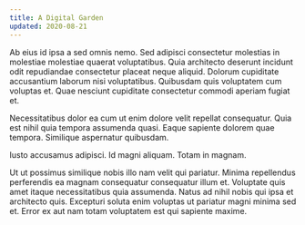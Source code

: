 ```yaml
---
title: A Digital Garden
updated: 2020-08-21
---
```


Ab eius id ipsa a sed omnis nemo. Sed adipisci consectetur molestias in molestiae molestiae quaerat voluptatibus. Quia architecto deserunt incidunt odit repudiandae consectetur placeat neque aliquid. Dolorum cupiditate accusantium laborum nisi voluptatibus. Quibusdam quis voluptatem cum voluptas et. Quae nesciunt cupiditate consectetur commodi aperiam fugiat et.

Necessitatibus dolor ea cum ut enim dolore velit repellat consequatur. Quia est nihil quia tempora assumenda quasi. Eaque sapiente dolorem quae tempora. Similique aspernatur quibusdam.

Iusto accusamus adipisci. Id magni aliquam. Totam in magnam.

Ut ut possimus similique nobis illo nam velit qui pariatur. Minima repellendus perferendis ea magnam consequatur consequatur illum et. Voluptate quis amet itaque necessitatibus quia assumenda. Natus ad nihil nobis qui ipsa et architecto quis. Excepturi soluta enim voluptas ut pariatur magni minima sed et. Error ex aut nam totam voluptatem est qui sapiente maxime.
